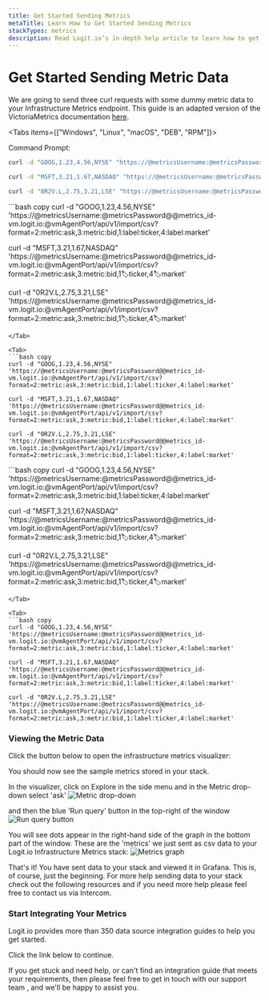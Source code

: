 ```yaml
---
title: Get Started Sending Metrics
metaTitle: Learn How to Get Started Sending Metrics
stackTypes: metrics
description: Read Logit.io’s in-depth help article to learn how to get started and explore Infrastructure Metrics with Grafana
---
```


# Get Started Sending Metric Data

We are going to send three curl requests with some dummy metric data to your Infrastructure Metrics endpoint. This guide is an adapted version of the 
VictoriaMetrics documentation [here](https://docs.victoriametrics.com/single-server-victoriametrics/#how-to-import-csv-data).

<Tabs items={["Windows", "Linux", "macOS", "DEB", "RPM"]}>
  <Tab>

  Command Prompt:
  ```bash copy 
  curl -d "GOOG,1.23,4.56,NYSE" "https://@metricsUsername:@metricsPassword@@metrics_id-vm.logit.io:@vmAgentPort/api/v1/import/csv?format=2:metric:ask,3:metric:bid,1:label:ticker,4:label:market"
  ```

  ```bash copy 
  curl -d "MSFT,3.21,1.67,NASDAQ" "https://@metricsUsername:@metricsPassword@@metrics_id-vm.logit.io:@vmAgentPort/api/v1/import/csv?format=2:metric:ask,3:metric:bid,1:label:ticker,4:label:market"
  ```

  ```bash copy 
  curl -d "0R2V.L,2.75,3.21,LSE" "https://@metricsUsername:@metricsPassword@@metrics_id-vm.logit.io:@vmAgentPort/api/v1/import/csv?format=2:metric:ask,3:metric:bid,1:label:ticker,4:label:market"
  ```
  </Tab>

  <Tab>
  ```bash copy
  curl -d "GOOG,1.23,4.56,NYSE" 'https://@metricsUsername:@metricsPassword@@metrics_id-vm.logit.io:@vmAgentPort/api/v1/import/csv?format=2:metric:ask,3:metric:bid,1:label:ticker,4:label:market'

  curl -d "MSFT,3.21,1.67,NASDAQ" 'https://@metricsUsername:@metricsPassword@@metrics_id-vm.logit.io:@vmAgentPort/api/v1/import/csv?format=2:metric:ask,3:metric:bid,1:label:ticker,4:label:market'

  curl -d "0R2V.L,2.75,3.21,LSE" 'https://@metricsUsername:@metricsPassword@@metrics_id-vm.logit.io:@vmAgentPort/api/v1/import/csv?format=2:metric:ask,3:metric:bid,1:label:ticker,4:label:market'
  ```
  </Tab>

  <Tab>
  ```bash copy
  curl -d "GOOG,1.23,4.56,NYSE" 'https://@metricsUsername:@metricsPassword@@metrics_id-vm.logit.io:@vmAgentPort/api/v1/import/csv?format=2:metric:ask,3:metric:bid,1:label:ticker,4:label:market'

  curl -d "MSFT,3.21,1.67,NASDAQ" 'https://@metricsUsername:@metricsPassword@@metrics_id-vm.logit.io:@vmAgentPort/api/v1/import/csv?format=2:metric:ask,3:metric:bid,1:label:ticker,4:label:market'

  curl -d "0R2V.L,2.75,3.21,LSE" 'https://@metricsUsername:@metricsPassword@@metrics_id-vm.logit.io:@vmAgentPort/api/v1/import/csv?format=2:metric:ask,3:metric:bid,1:label:ticker,4:label:market'
  ```
  </Tab>

  <Tab>
  ```bash copy
  curl -d "GOOG,1.23,4.56,NYSE" 'https://@metricsUsername:@metricsPassword@@metrics_id-vm.logit.io:@vmAgentPort/api/v1/import/csv?format=2:metric:ask,3:metric:bid,1:label:ticker,4:label:market'

  curl -d "MSFT,3.21,1.67,NASDAQ" 'https://@metricsUsername:@metricsPassword@@metrics_id-vm.logit.io:@vmAgentPort/api/v1/import/csv?format=2:metric:ask,3:metric:bid,1:label:ticker,4:label:market'

  curl -d "0R2V.L,2.75,3.21,LSE" 'https://@metricsUsername:@metricsPassword@@metrics_id-vm.logit.io:@vmAgentPort/api/v1/import/csv?format=2:metric:ask,3:metric:bid,1:label:ticker,4:label:market'
  ```
  </Tab>

  <Tab>
  ```bash copy
  curl -d "GOOG,1.23,4.56,NYSE" 'https://@metricsUsername:@metricsPassword@@metrics_id-vm.logit.io:@vmAgentPort/api/v1/import/csv?format=2:metric:ask,3:metric:bid,1:label:ticker,4:label:market'

  curl -d "MSFT,3.21,1.67,NASDAQ" 'https://@metricsUsername:@metricsPassword@@metrics_id-vm.logit.io:@vmAgentPort/api/v1/import/csv?format=2:metric:ask,3:metric:bid,1:label:ticker,4:label:market'

  curl -d "0R2V.L,2.75,3.21,LSE" 'https://@metricsUsername:@metricsPassword@@metrics_id-vm.logit.io:@vmAgentPort/api/v1/import/csv?format=2:metric:ask,3:metric:bid,1:label:ticker,4:label:market'
  ```
  </Tab>

  </Tabs>

### Viewing the Metric Data

Click the button below to open the infrastructure metrics visualizer:

<LaunchVisualizer type="metrics" />

You should now see the sample metrics stored in your stack.

In the visualizer, click on Explore in the side menu and in the Metric drop-down select 'ask' ![Metric drop-down](@/images/getting-started/metrics/grafana-metric1.png)

and then the blue 'Run query' button in the top-right of the window ![Run query button](@/images/getting-started/metrics/grafana-metric2.png)

You will see dots appear in the right-hand side of the graph in the bottom part of the window. These are the 'metrics' 
we just sent as csv data to your Logit.io Infrastructure Metrics stack:
![Metrics graph](@/images/getting-started/metrics/grafana-metric3.png)

That's it! You have sent data to your stack and viewed it in Grafana. This is, of course, just the beginning. For more help sending data 
to your stack check out the following resources and if you need more help please feel free to contact us via Intercom.

### Start Integrating Your Metrics

Logit.io provides more than 350 data source integration guides to help you get started. 

Click the link below to continue.

<Cards>
  <Card title="Infrastructure Metrics Integrations" href="/integrations/infrastructure-metrics" />
</Cards>

<Callout type="info">
  If you get stuck and need help, or can't find an integration guide that 
  meets your requirements, then please feel free to get in touch with our support 
  team <IntercomButton text="via live chat" />, and we'll be happy to assist you.
</Callout>